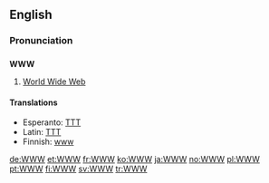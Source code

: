 ==English==

===Pronunciation===
{{rfap}} <!-- needs both "double-U, double-U, double-U" and "dub-dub-dub".-->

==={{initialism}}===
'''WWW'''

# [[World Wide Web]]

====Translations====
* Esperanto: [[TTT]]
* Latin: [[TTT]]
* Finnish: [[www]]

[[de:WWW]]
[[et:WWW]]
[[fr:WWW]]
[[ko:WWW]]
[[ja:WWW]]
[[no:WWW]]
[[pl:WWW]]
[[pt:WWW]]
[[fi:WWW]]
[[sv:WWW]]
[[tr:WWW]]